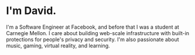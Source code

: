 # I'm David.

I'm a Software Engineer at Facebook, and before that I was a student at Carnegie
Mellon. I care about building web-scale infrastructure with built-in protections
for people's privacy and security. I'm also passionate about music, gaming, 
virtual reality, and learning.